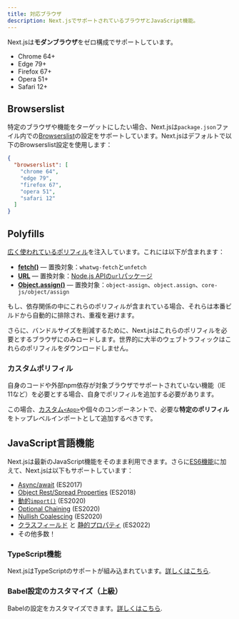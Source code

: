 ```yaml
---
title: 対応ブラウザ
description: Next.jsでサポートされているブラウザとJavaScript機能。
---
```


Next.jsは**モダンブラウザ**をゼロ構成でサポートしています。

- Chrome 64+
- Edge 79+
- Firefox 67+
- Opera 51+
- Safari 12+

## Browserslist

特定のブラウザや機能をターゲットにしたい場合、Next.jsは`package.json`ファイル内での[Browserslist](https://browsersl.ist)の設定をサポートしています。Next.jsはデフォルトで以下のBrowserslist設定を使用します：

```json title="package.json"
{
  "browserslist": [
    "chrome 64",
    "edge 79",
    "firefox 67",
    "opera 51",
    "safari 12"
  ]
}
```

## Polyfills

[広く使われているポリフィル](https://github.com/vercel/next.js/blob/canary/packages/next-polyfill-nomodule/src/index.js)を注入しています。これには以下が含まれます：

- [**fetch()**](https://developer.mozilla.org/docs/Web/API/Fetch_API) — 置換対象：`whatwg-fetch`と`unfetch`
- [**URL**](https://developer.mozilla.org/docs/Web/API/URL) — 置換対象：[Node.js APIの`url`パッケージ](https://nodejs.org/api/url.html)
- [**Object.assign()**](https://developer.mozilla.org/docs/Web/JavaScript/Reference/Global_Objects/Object/assign) — 置換対象：`object-assign`、`object.assign`、`core-js/object/assign`

もし、依存関係の中にこれらのポリフィルが含まれている場合、それらは本番ビルドから自動的に排除され、重複を避けます。

さらに、バンドルサイズを削減するために、Next.jsはこれらのポリフィルを必要とするブラウザにのみロードします。世界的に大半のウェブトラフィックはこれらのポリフィルをダウンロードしません。

### カスタムポリフィル

自身のコードや外部npm依存が対象ブラウザでサポートされていない機能（IE 11など）を必要とする場合、自身でポリフィルを追加する必要があります。

この場合、[カスタム`<App>`](/docs/pages/building-your-application/routing/custom-app)や個々のコンポーネントで、必要な**特定のポリフィル**をトップレベルインポートとして追加するべきです。

## JavaScript言語機能

Next.jsは最新のJavaScript機能をそのまま利用できます。さらに[ES6機能](https://github.com/lukehoban/es6features)に加えて、Next.jsは以下もサポートしています：

- [Async/await](https://github.com/tc39/ecmascript-asyncawait) (ES2017)
- [Object Rest/Spread Properties](https://github.com/tc39/proposal-object-rest-spread) (ES2018)
- [動的`import()`](https://github.com/tc39/proposal-dynamic-import) (ES2020)
- [Optional Chaining](https://github.com/tc39/proposal-optional-chaining) (ES2020)
- [Nullish Coalescing](https://github.com/tc39/proposal-nullish-coalescing) (ES2020)
- [クラスフィールド](https://github.com/tc39/proposal-class-fields) と [静的プロパティ](https://github.com/tc39/proposal-static-class-features) (ES2022)
- その他多数！

### TypeScript機能

Next.jsはTypeScriptのサポートが組み込まれています。[詳しくはこちら](/docs/pages/building-your-application/configuring/typescript).

### Babel設定のカスタマイズ（上級）

Babelの設定をカスタマイズできます。[詳しくはこちら](/docs/pages/building-your-application/configuring/babel).